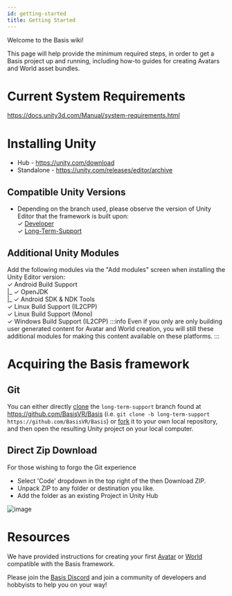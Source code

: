 ---
id: getting-started
title: Getting Started
---

Welcome to the Basis wiki!

This page will help provide the minimum required steps, in order to get a Basis project up and running, including how-to guides for creating Avatars and World asset bundles.

# Current System Requirements
https://docs.unity3d.com/Manual/system-requirements.html

# Installing Unity
- Hub - https://unity.com/download
- Standalone - https://unity.com/releases/editor/archive

## Compatible Unity Versions
- Depending on the branch used, please observe the version of Unity Editor that the framework is built upon:<br />
&check; [Developer](https://github.com/BasisVR/Basis/blob/developer/Basis/ProjectSettings/ProjectVersion.txt#L1)<br />
&check; [Long-Term-Support](https://github.com/BasisVR/Basis/blob/long-term-support/Basis/ProjectSettings/ProjectVersion.txt#L1)

## Additional Unity Modules
Add the following modules via the "Add modules" screen when installing the Unity Editor version:<br />
&check; Android Build Support<br />
|_ &check; OpenJDK<br />
|_ &check; Android SDK & NDK Tools<br />
&check; Linux Build Support (IL2CPP)<br />
&check; Linux Build Support (Mono)<br />
&check; Windows Build Support (IL2CPP)
:::info
Even if you only are only building user generated content for Avatar and World creation, you will still these additional modules for making this content available on these platforms.
:::

# Acquiring the Basis framework
## Git
You can either directly [clone](https://docs.github.com/en/repositories/creating-and-managing-repositories/cloning-a-repository) the `long-term-support` branch found at https://github.com/BasisVR/Basis (i.e. `git clone -b long-term-support https://github.com/BasisVR/Basis`) or [fork](https://docs.github.com/en/pull-requests/collaborating-with-pull-requests/working-with-forks/fork-a-repo) it to your own local repository, and then open the resulting Unity project on your local computer.

## Direct Zip Download
For those wishing to forgo the Git experience
- Select 'Code' dropdown in the top right of the then Download ZIP.
- Unpack ZIP to any folder or destination you like.
- Add the folder as an existing Project in Unity Hub

![image](..\static\img\getting-started\3.png)

# Resources
We have provided instructions for creating your first [Avatar](/docs/avatars) or [World](/docs/worlds) compatible with the Basis framework.

Please join the [Basis Discord](https://discord.gg/F35u3cUMqt) and join a community of developers and hobbyists to help you on your way!
